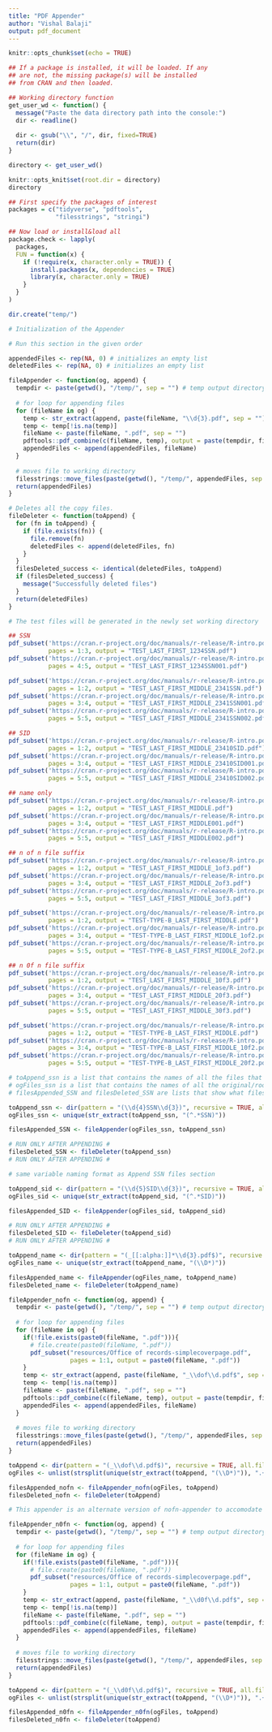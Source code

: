 ---
title: "PDF Appender"
author: "Vishal Balaji"
output: pdf_document
---

```{r setup, include=FALSE}

knitr::opts_chunk$set(echo = TRUE)

## If a package is installed, it will be loaded. If any 
## are not, the missing package(s) will be installed 
## from CRAN and then loaded.

## Working directory function
get_user_wd <- function() {
  message("Paste the data directory path into the console:")
  dir <- readline()
  
  dir <- gsub("\\", "/", dir, fixed=TRUE)
  return(dir)
}

directory <- get_user_wd()

knitr::opts_knit$set(root.dir = directory)
directory
```

```{r setup-2}

## First specify the packages of interest
packages = c("tidyverse", "pdftools",
             "filesstrings", "stringi")

## Now load or install&load all
package.check <- lapply(
  packages,
  FUN = function(x) {
    if (!require(x, character.only = TRUE)) {
      install.packages(x, dependencies = TRUE)
      library(x, character.only = TRUE)
    }
  }
)

dir.create("temp/")
```

```{r setup-3}
# Initialization of the Appender

# Run this section in the given order

appendedFiles <- rep(NA, 0) # initializes an empty list
deletedFiles <- rep(NA, 0) # initializes an empty list

fileAppender <- function(og, append) {
  tempdir <- paste(getwd(), "/temp/", sep = "") # temp output directory for the combined files
  
  # for loop for appending files
  for (fileName in og) {
    temp <- str_extract(append, paste(fileName, "\\d{3}.pdf", sep = ""))
    temp <- temp[!is.na(temp)]
    fileName <- paste(fileName, ".pdf", sep = "")
    pdftools::pdf_combine(c(fileName, temp), output = paste(tempdir, fileName, sep = ""))
    appendedFiles <- append(appendedFiles, fileName)
  }
  
  # moves file to working directory
  filesstrings::move_files(paste(getwd(), "/temp/", appendedFiles, sep = ""), getwd(), overwrite = TRUE)
  return(appendedFiles)
}

# Deletes all the copy files.
fileDeleter <- function(toAppend) {
  for (fn in toAppend) {
    if (file.exists(fn)) {
      file.remove(fn)
      deletedFiles <- append(deletedFiles, fn)
    }
  }
  filesDeleted_success <- identical(deletedFiles, toAppend)
  if (filesDeleted_success) {
    message("Successfully deleted files")
  }
  return(deletedFiles)
}
```


```{r test-file-generator, message=FALSE, include=FALSE, results=FALSE}
# The test files will be generated in the newly set working directory

## SSN
pdf_subset('https://cran.r-project.org/doc/manuals/r-release/R-intro.pdf',
           pages = 1:3, output = "TEST_LAST_FIRST_1234SSN.pdf")
pdf_subset('https://cran.r-project.org/doc/manuals/r-release/R-intro.pdf',
           pages = 4:5, output = "TEST_LAST_FIRST_1234SSN001.pdf")

pdf_subset('https://cran.r-project.org/doc/manuals/r-release/R-intro.pdf',
           pages = 1:2, output = "TEST_LAST_FIRST_MIDDLE_2341SSN.pdf")
pdf_subset('https://cran.r-project.org/doc/manuals/r-release/R-intro.pdf',
           pages = 3:4, output = "TEST_LAST_FIRST_MIDDLE_2341SSN001.pdf")
pdf_subset('https://cran.r-project.org/doc/manuals/r-release/R-intro.pdf',
           pages = 5:5, output = "TEST_LAST_FIRST_MIDDLE_2341SSN002.pdf")

## SID
pdf_subset('https://cran.r-project.org/doc/manuals/r-release/R-intro.pdf',
           pages = 1:2, output = "TEST_LAST_FIRST_MIDDLE_23410SID.pdf")
pdf_subset('https://cran.r-project.org/doc/manuals/r-release/R-intro.pdf',
           pages = 3:4, output = "TEST_LAST_FIRST_MIDDLE_23410SID001.pdf")
pdf_subset('https://cran.r-project.org/doc/manuals/r-release/R-intro.pdf',
           pages = 5:5, output = "TEST_LAST_FIRST_MIDDLE_23410SID002.pdf")

## name only
pdf_subset('https://cran.r-project.org/doc/manuals/r-release/R-intro.pdf',
           pages = 1:2, output = "TEST_LAST_FIRST_MIDDLE.pdf")
pdf_subset('https://cran.r-project.org/doc/manuals/r-release/R-intro.pdf',
           pages = 3:4, output = "TEST_LAST_FIRST_MIDDLE001.pdf")
pdf_subset('https://cran.r-project.org/doc/manuals/r-release/R-intro.pdf',
           pages = 5:5, output = "TEST_LAST_FIRST_MIDDLE002.pdf")

## n of n file suffix
pdf_subset('https://cran.r-project.org/doc/manuals/r-release/R-intro.pdf',
           pages = 1:2, output = "TEST_LAST_FIRST_MIDDLE_1of3.pdf")
pdf_subset('https://cran.r-project.org/doc/manuals/r-release/R-intro.pdf',
           pages = 3:4, output = "TEST_LAST_FIRST_MIDDLE_2of3.pdf")
pdf_subset('https://cran.r-project.org/doc/manuals/r-release/R-intro.pdf',
           pages = 5:5, output = "TEST_LAST_FIRST_MIDDLE_3of3.pdf")

pdf_subset('https://cran.r-project.org/doc/manuals/r-release/R-intro.pdf',
           pages = 1:2, output = "TEST-TYPE-B_LAST_FIRST_MIDDLE.pdf")
pdf_subset('https://cran.r-project.org/doc/manuals/r-release/R-intro.pdf',
           pages = 3:4, output = "TEST-TYPE-B_LAST_FIRST_MIDDLE_1of2.pdf")
pdf_subset('https://cran.r-project.org/doc/manuals/r-release/R-intro.pdf',
           pages = 5:5, output = "TEST-TYPE-B_LAST_FIRST_MIDDLE_2of2.pdf")

## n 0f n file suffix
pdf_subset('https://cran.r-project.org/doc/manuals/r-release/R-intro.pdf',
           pages = 1:2, output = "TEST_LAST_FIRST_MIDDLE_10f3.pdf")
pdf_subset('https://cran.r-project.org/doc/manuals/r-release/R-intro.pdf',
           pages = 3:4, output = "TEST_LAST_FIRST_MIDDLE_20f3.pdf")
pdf_subset('https://cran.r-project.org/doc/manuals/r-release/R-intro.pdf',
           pages = 5:5, output = "TEST_LAST_FIRST_MIDDLE_30f3.pdf")

pdf_subset('https://cran.r-project.org/doc/manuals/r-release/R-intro.pdf',
           pages = 1:2, output = "TEST-TYPE-B_LAST_FIRST_MIDDLE.pdf")
pdf_subset('https://cran.r-project.org/doc/manuals/r-release/R-intro.pdf',
           pages = 3:4, output = "TEST-TYPE-B_LAST_FIRST_MIDDLE_10f2.pdf")
pdf_subset('https://cran.r-project.org/doc/manuals/r-release/R-intro.pdf',
           pages = 5:5, output = "TEST-TYPE-B_LAST_FIRST_MIDDLE_20f2.pdf")
```

```{r ssn-appender}
# toAppend_ssn is a list that contains the names of all the files that need to be appended (copies ending with the 001, 002,...) to the original/root file.
# ogFiles_ssn is a list that contains the names of all the original/root files. It is obtained from the toAppend_ssn list.
# filesAppended_SSN and filesDeleted_SSN are lists that show what files have been combined and what files have been deleted, respectively.

toAppend_ssn <- dir(pattern = "(\\d{4}SSN\\d{3})", recursive = TRUE, all.files = TRUE, full.names = FALSE)
ogFiles_ssn <- unique(str_extract(toAppend_ssn, "(^.*SSN)"))

filesAppended_SSN <- fileAppender(ogFiles_ssn, toAppend_ssn)

# RUN ONLY AFTER APPENDING #
filesDeleted_SSN <- fileDeleter(toAppend_ssn)
# RUN ONLY AFTER APPENDING #
```

```{r sid-appender}
# same variable naming format as Append SSN files section

toAppend_sid <- dir(pattern = "(\\d{5}SID\\d{3})", recursive = TRUE, all.files = TRUE, full.names = FALSE)
ogFiles_sid <- unique(str_extract(toAppend_sid, "(^.*SID)"))

filesAppended_SID <- fileAppender(ogFiles_sid, toAppend_sid)

# RUN ONLY AFTER APPENDING #
filesDeleted_SID <- fileDeleter(toAppend_sid)
# RUN ONLY AFTER APPENDING #
```

```{r name-only-appender}
toAppend_name <- dir(pattern = "(_[[:alpha:]]*\\d{3}.pdf$)", recursive = TRUE, all.files = TRUE, full.names = FALSE)
ogFiles_name <- unique(str_extract(toAppend_name, "(\\D*)"))

filesAppended_name <- fileAppender(ogFiles_name, toAppend_name)
filesDeleted_name <- fileDeleter(toAppend_name)
```

```{r nofn-appender}
fileAppender_nofn <- function(og, append) {
  tempdir <- paste(getwd(), "/temp/", sep = "") # temp output directory for the combined files
  
  # for loop for appending files
  for (fileName in og) {
    if(!file.exists(paste0(fileName, ".pdf"))){
      # file.create(paste0(fileName, ".pdf"))
      pdf_subset("resources/Office of records-simplecoverpage.pdf",
                 pages = 1:1, output = paste0(fileName, ".pdf"))
    }
    temp <- str_extract(append, paste(fileName, "_\\dof\\d.pdf$", sep = ""))
    temp <- temp[!is.na(temp)]
    fileName <- paste(fileName, ".pdf", sep = "")
    pdftools::pdf_combine(c(fileName, temp), output = paste(tempdir, fileName, sep = ""))
    appendedFiles <- append(appendedFiles, fileName)
  }
  
  # moves file to working directory
  filesstrings::move_files(paste(getwd(), "/temp/", appendedFiles, sep = ""), getwd(), overwrite = TRUE)
  return(appendedFiles)
}

toAppend <- dir(pattern = "(_\\dof\\d.pdf$)", recursive = TRUE, all.files = TRUE, full.names = FALSE)
ogFiles <- unlist(strsplit(unique(str_extract(toAppend, "(\\D*)")), ".+\\K_", perl = TRUE))

filesAppended_nofn <- fileAppender_nofn(ogFiles, toAppend)
filesDeleted_nofn <- fileDeleter(toAppend)

```

```{r n0fn-appender}
# This appender is an alternate version of nofn-appender to accomodate for a spelling mistake

fileAppender_n0fn <- function(og, append) {
  tempdir <- paste(getwd(), "/temp/", sep = "") # temp output directory for the combined files
  
  # for loop for appending files
  for (fileName in og) {
    if(!file.exists(paste0(fileName, ".pdf"))){
      # file.create(paste0(fileName, ".pdf"))
      pdf_subset("resources/Office of records-simplecoverpage.pdf",
                 pages = 1:1, output = paste0(fileName, ".pdf"))
    }
    temp <- str_extract(append, paste(fileName, "_\\d0f\\d.pdf$", sep = ""))
    temp <- temp[!is.na(temp)]
    fileName <- paste(fileName, ".pdf", sep = "")
    pdftools::pdf_combine(c(fileName, temp), output = paste(tempdir, fileName, sep = ""))
    appendedFiles <- append(appendedFiles, fileName)
  }
  
  # moves file to working directory
  filesstrings::move_files(paste(getwd(), "/temp/", appendedFiles, sep = ""), getwd(), overwrite = TRUE)
  return(appendedFiles)
}

toAppend <- dir(pattern = "(_\\d0f\\d.pdf$)", recursive = TRUE, all.files = TRUE, full.names = FALSE)
ogFiles <- unlist(strsplit(unique(str_extract(toAppend, "(\\D*)")), ".+\\K_", perl = TRUE))

filesAppended_n0fn <- fileAppender_n0fn(ogFiles, toAppend)
filesDeleted_n0fn <- fileDeleter(toAppend)
```